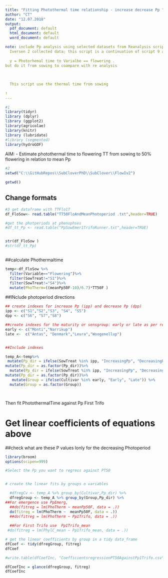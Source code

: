 ```yaml
---
title: "Fitting Photothermal time relationship - increase decrease Pp "
author: "CT"
date: "12.07.2018"
output:
  pdf_document: default
  html_document: default
  word_document: default

note: include Pp analysis using selected datasets from Reanalysis scripts but use
  Iversen 2 collected data; this script is a continuation of script 9 and 10 and estimate linear fits for 
  
  y = Photorhemal time to Varialbe == flowering .
but do it from sowing to coampare with re analysis 
  
 
  
  This script use the thermal time from sowing 
  
! 
---
```


```r
#1
library(tidyr)
library (dplyr)
library (ggplot2)
library(agricolae)
library(knitr)
library (lubridate)
#library (segmented)
library(hydroGOF)


```
 
AIM:
- Estimate photothermal time to flowering TT from sowing  to 50% flowering in relation to mean Pp


```r
#2
setwd("C:\\GitHubRepos\\SubCloverPhD\\SubClover\\FlowIv2")

getwd()


```
## Change formats 

```r
#3 get dataframe with TTFlo1T
df_FloSow<- read.table("TT50FloAndMeanPhotoperiod .txt",header=TRUE) 

#get the photperiods at phenophses 
#df_tt_Pp <- read.table("PpSowEmer1TrifoRunner.txt",header=TRUE)


str(df_FloSow )
#str(df_tt_Pp)



```

##calculate Phothermaltime 
 

```r

temp<-df_FloSow %>%
  filter(Variable=="Flowering")%>%
  filter(SowTreat!="S1")%>%
  filter(SowTreat!="S4")%>%
  mutate(PhoTherm=((meanPp50F-10)/6.7)*TT50F )


```


##INclude photoperiod directions 

```r



## create indexes for increase Pp (ipp) and decrease Pp (dpp)
ipp <- c("S1","S2","S3", "S4", "S5")
dpp <- c("S6", "S7","S8")

##create indexes for the maturity or sensgroup: early or late as per rea nalysis 
early <- c("Monti","Narrikup")
late <-  c("Antas", "Denmark","Leura","Woogenellup")


##Include indexes

temp_A<-temp%>%
 mutate(Pp_dir = ifelse(SowTreat %in% ipp, "IncreasingPp", "DecreasingPp")) %>%
mutate(Pp_dir = as.factor(Pp_dir))%>%
  mutate(Pp_dir = ifelse(SowTreat %in% ipp, "IncreasingPp", "DecreasingPp")) %>%
mutate(Pp_dir = as.factor(Pp_dir))%>%
   mutate(Group = ifelse(Cultivar %in% early, "Early", "Late")) %>%
  mutate(Group = as.factor(Group))




```




Then fit PhotothermalTime against Pp First Trifo


# Get linear coefficients of equations above
##check what are these P values lonly for the decreasing Photoperiod 

```r
library(broom)
options(scipen=999)

#Select the Pp you want to regress against PT50


# create the linear fits by groups o variables

  #dfregCv <- temp_A %>% group_by(Cultivar,Pp_dir) %>%
  dfregGroup <- temp_A %>% group_by(Group,Pp_dir) %>%
##For emergence use PpEmerg,
  ##do(fitreg = lm(PhoTherm ~ meanPp50F, data = .))
  do(fitreg = lm(PhoTherm ~  meanPp50F, data = .))
  ##do(fitreg = lm(PhoTherm ~ Pp1Trifo, data = .))
  
  ##For First Trifo use  Pp1Trifo_mean
 #do(fitreg = lm(PhylC_mean ~ Pp1Trifo_mean, data = .))

# get the linear coefficients by group in a tidy data_frame
dfCoef <- tidy(dfregGroup, fitreg)
dfCoef

#write.table(dfCoefInc, "CoefficientsregressionPT50AgainstPp1Trifo.csv")

```



```r


dfCoefInc = glance(dfregGroup, fitreg)
dfCoefInc




```


